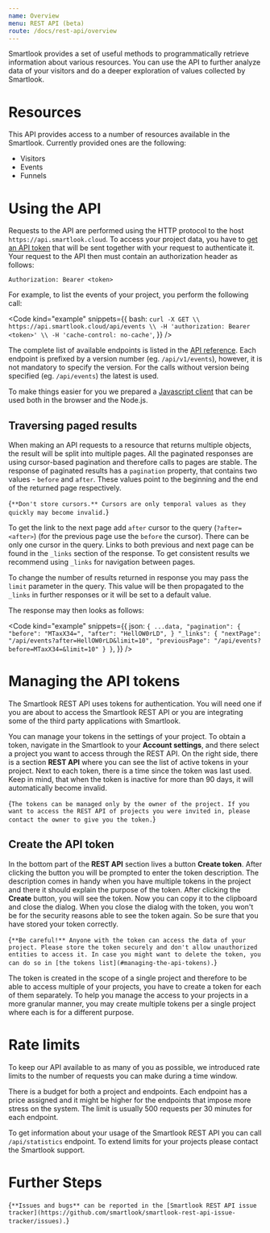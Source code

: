```yaml
---
name: Overview
menu: REST API (beta)
route: /docs/rest-api/overview
---
```



<Title>Getting started</Title>

Smartlook provides a set of useful methods to programmatically retrieve information about various resources. You can use the API to further analyze data of your visitors
and do a deeper exploration of values collected by Smartlook.

# Resources
This API provides access to a number of resources available in the Smartlook. Currently provided ones are the following:

- Visitors
- Events
- Funnels

# Using the API
Requests to the API are performed using the HTTP protocol to the host `https://api.smartlook.cloud`.
To access your project data, you have to [get an API token](#create-the-api-token) that will be sent together with your request to authenticate it.
Your request to the API then must contain an authorization header as follows:

```
Authorization: Bearer <token>
```

For example, to list the events of your project, you perform the following call:

<Code
  kind="example"
  snippets={{
    bash: `
curl -X GET \\
  https://api.smartlook.cloud/api/events \\
  -H 'authorization: Bearer <token>' \\
  -H 'cache-control: no-cache'
`,
  }}
/>

The complete list of available endpoints is listed in the [API reference](/docs/rest-api/reference).
Each endpoint is prefixed by a version number (eg. `/api/v1/events`), however, it is not mandatory to specify the version. For the calls without version being specified (eg. `/api/events`) the latest is used.

To make things easier for you we prepared a [Javascript client](https://www.npmjs.com/package/@smartlook/rest-api-client) that can be used both in the browser and the Node.js.

## Traversing paged results
When making an API requests to a resource that returns multiple objects, the result will be split into multiple pages.
All the paginated responses are using cursor-based pagination and therefore calls to pages are stable.
The response of paginated results has a `pagination` property, that contains two values - `before` and `after`.
These values point to the beginning and the end of the returned page respectively.

<TextBlock kind="important">{`
**Don't store cursors.** Cursors are only temporal values as they quickly may become invalid.
`}</TextBlock>

To get the link to the next page add `after` cursor to the query (`?after=<after>`) (for the previous page use the `before` the cursor).
There can be only one cursor in the query.
Links to both previous and next page can be found in the `_links` section of the response.
To get consistent results we recommend using `_links` for navigation between pages.
<!-- This section may contain more useful links and it is described [here](#links-to-related-resources). -->

To change the number of results returned in response you may pass the `limit` parameter in the query.
This value will be then propagated to the `_links` in further responses or it will be set to a default value.

The response may then looks as follows:

<Code
  kind="example"
  snippets={{
    json: `
{
    ...data,
    "pagination": {
        "before": "MTaxX34=",
        "after": "HellOW0rLD",
    }
    "_links": {
        "nextPage": "/api/events?after=HellOW0rLD&limit=10",
        "previousPage": "/api/events?before=MTaxX34=&limit=10"
    }
}
`,
  }}
/>

<!-- ## Links to related resources

## Handling errors -->


# Managing the API tokens
The Smartlook REST API uses tokens for authentication. You will need one if you are about to access the Smartlook REST API or you are integrating some of the third party applications with Smartlook.

You can manage your tokens in the settings of your project. To obtain a token, navigate in the Smartlook to your **Account settings**, and there select a project you want to access through the REST API.
On the right side, there is a section **REST API** where you can see the list of active tokens in your project. Next to each token, there is a time since the token was last used. Keep in mind, that when the token is inactive for more than 90 days, it will automatically become invalid.

<TextBlock kind="note">{`
The tokens can be managed only by the owner of the project. If you want to access the REST API of projects you were invited in, please contact the owner to give you the token.
`}</TextBlock>


## Create the API token
In the bottom part of the **REST API** section lives a button **Create token**. After clicking the button you will be prompted to enter the token description.
The description comes in handy when you have multiple tokens in the project and there it should explain the purpose of the token.
After clicking the **Create** button, you will see the token. Now you can copy it to the clipboard and close the dialog.
When you close the dialog with the token, you won't be for the security reasons able to see the token again. So be sure that you have stored your token correctly.

<TextBlock kind="important">{`
**Be careful!** Anyone with the token can access the data of your project. Please store the token securely and don't allow unauthorized entities to access it.
In case you might want to delete the token, you can do so in [the tokens list](#managing-the-api-tokens).
`}</TextBlock>

The token is created in the scope of a single project and therefore to be able to access multiple of your projects, you have to create a token for each of them separately.
To help you manage the access to your projects in a more granular manner, you may create multiple tokens per a single project where each is for a different purpose.

# Rate limits
To keep our API available to as many of you as possible, we introduced rate limits to the number of requests you can make during a time window.

There is a budget for both a project and endpoints.
Each endpoint has a price assigned and it might be higher for the endpoints that impose more stress on the system.
The limit is usually 500 requests per 30 minutes for each endpoint.

To get information about your usage of the Smartlook REST API you can call `/api/statistics` endpoint.
To extend limits for your projects please contact the Smartlook support.

# Further Steps

<TextBlock>{`
**Issues and bugs** can be reported in the [Smartlook REST API issue tracker](https://github.com/smartlook/smartlook-rest-api-issue-tracker/issues).
`}</TextBlock>